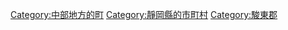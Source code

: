 {{Commonscat|Oyama, Shizuoka}}
{{Catmore}}

{{DEFAULTSORT:Oyama}}
[[Category:中部地方的町|Category:中部地方的町]]
[[Category:靜岡縣的市町村|Category:靜岡縣的市町村]]
[[Category:駿東郡|Category:駿東郡]]